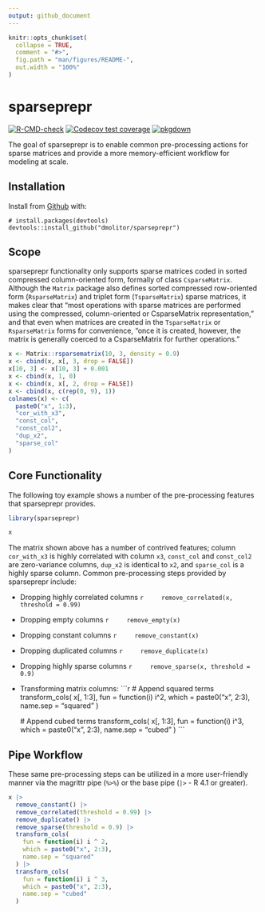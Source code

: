```yaml
---
output: github_document
---
```


<!-- README.md is generated from README.Rmd. Please edit that file -->

```r
knitr::opts_chunk$set(
  collapse = TRUE,
  comment = "#>",
  fig.path = "man/figures/README-",
  out.width = "100%"
)
```

# sparseprepr

<!-- badges: start -->
[![R-CMD-check](https://github.com/dmolitor/sparseprepr/workflows/R-CMD-check/badge.svg)](https://github.com/dmolitor/sparseprepr/actions)
[![Codecov test coverage](https://codecov.io/gh/dmolitor/sparseprepr/branch/main/graph/badge.svg?token=PCAC1RA7GE)](https://codecov.io/gh/dmolitor/sparseprepr?branch=main)
[![pkgdown](https://github.com/dmolitor/sparseprepr/workflows/pkgdown/badge.svg)](https://github.com/dmolitor/sparseprepr/actions)
<!-- badges: end -->

The goal of sparseprepr is to enable common pre-processing actions for sparse 
matrices and provide a more memory-efficient workflow for modeling at scale.

## Installation

Install from [Github](https://github.com) with:
```
# install.packages(devtools)
devtools::install_github("dmolitor/sparseprepr")
```

## Scope

sparseprepr functionality only supports sparse matrices coded in sorted 
compressed column-oriented form, formally of class `CsparseMatrix`. Although the
`Matrix` package also defines sorted compressed row-oriented form 
(`RsparseMatrix`) and triplet form (`TsparseMatrix`) sparse matrices, it makes
clear that "most operations with sparse matrices are performed using the 
compressed, column-oriented or CsparseMatrix representation," and that even when 
matrices are created in the `TsparseMatrix` or `RsparseMatrix` forms for 
convenience, "once it is created, however, the matrix is generally coerced to a 
CsparseMatrix for further operations."
```r
x <- Matrix::rsparsematrix(10, 3, density = 0.9)
x <- cbind(x, x[, 3, drop = FALSE])
x[10, 3] <- x[10, 3] + 0.001
x <- cbind(x, 1, 0)
x <- cbind(x, x[, 2, drop = FALSE])
x <- cbind(x, c(rep(0, 9), 1))
colnames(x) <- c(
  paste0("x", 1:3),
  "cor_with_x3",
  "const_col",
  "const_col2",
  "dup_x2",
  "sparse_col"
)
```

## Core Functionality

The following toy example shows a number of the pre-processing features that
sparseprepr provides.
```r
library(sparseprepr)

x
```

The matrix shown above has a number of contrived features; 
column `cor_with_x3` is highly correlated with column `x3`, `const_col` and 
`const_col2` are zero-variance columns, `dup_x2` is identical to `x2`, 
and `sparse_col` is a highly sparse column. Common pre-processing steps provided
by sparseprepr include:

- Dropping highly correlated columns
    ```r
    remove_correlated(x, threshold = 0.99)
    ```

- Dropping empty columns
    ```r
    remove_empty(x)
    ```

- Dropping constant columns
    ```r
    remove_constant(x)
    ```

- Dropping duplicated columns
    ```r
    remove_duplicate(x)
    ```

- Dropping highly sparse columns
    ```r
    remove_sparse(x, threshold = 0.9)
    ```

- Transforming matrix columns:
    ```r
    # Append squared terms
    transform_cols(
      x[, 1:3], 
      fun = function(i) i^2, 
      which = paste0("x", 2:3), 
      name.sep = "squared"
    )
    
    # Append cubed terms
    transform_cols(
      x[, 1:3], 
      fun = function(i) i^3, 
      which = paste0("x", 2:3), 
      name.sep = "cubed"
    )
    ```

## Pipe Workflow

These same pre-processing steps can be utilized in a more user-friendly manner
via the magrittr pipe (`%>%`) or the base pipe (`|>` - R 4.1 or greater).
```r
x |>
  remove_constant() |>
  remove_correlated(threshold = 0.99) |>
  remove_duplicate() |>
  remove_sparse(threshold = 0.9) |>
  transform_cols(
    fun = function(i) i ^ 2,
    which = paste0("x", 2:3),
    name.sep = "squared"
  ) |>
  transform_cols(
    fun = function(i) i ^ 3,
    which = paste0("x", 2:3),
    name.sep = "cubed"
  )
```

